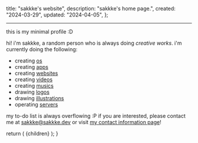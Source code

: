 
  title: "sakkke's website",
  description: "sakkke's home page.",
  created: "2024-03-29",
  updated: "2024-04-05",
};

<K3fetch />

---

this is my minimal profile <span className="text-[var(--ctp-macchiato-green)]">:D</span>

hi! i'm sakkke, a random person who is always doing _creative works_.
i'm currently doing the following:

- creating [os](/projects)
- creating [apps](/projects)
- creating [websites](/projects)
- creating [videos](/videos)
- creating [musics](/music)
- drawing [logos](/logos)
- drawing [illustrations](/illustrations)
- operating [servers](/servers)

my to-do list is always overflowing <span className="text-[var(--ctp-macchiato-green)]">:P</span>
if you are interested, please contact me at [sakkke@sakkke.dev](mailto:sakkke@sakkke.dev) or visit [my contact information page](/contact)!

  return (
    <MdxLayout
      created={metadata.created}
      title={metadata.title}
      updated={metadata.updated}
    >
      {children}
    </MdxLayout>
  );
}
